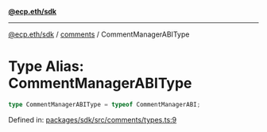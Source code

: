 [**@ecp.eth/sdk**](../../index.mdx)

***

[@ecp.eth/sdk](/sdk-reference/index.mdx) / [comments](/sdk-reference/comments/index.mdx) / CommentManagerABIType

# Type Alias: CommentManagerABIType

```ts
type CommentManagerABIType = typeof CommentManagerABI;
```

Defined in: [packages/sdk/src/comments/types.ts:9](https://github.com/ecp-eth/comments-monorepo/blob/main/packages/sdk/src/comments/types.ts#L9)
